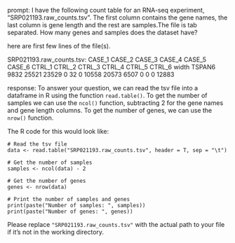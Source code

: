 prompt:
I have the following count table for an RNA-seq experiment, "SRP021193.raw_counts.tsv". The first column contains the gene names, the last column is gene length and the rest are samples.The file is tab separated. How many genes and samples does the dataset have?

here are first few lines of the file(s).

SRP021193.raw_counts.tsv:
CASE_1	CASE_2	CASE_3	CASE_4	CASE_5	CASE_6	CTRL_1	CTRL_2	CTRL_3	CTRL_4	CTRL_5	CTRL_6	width
TSPAN6	9832	25521	23529	0	32	0	10558	20573	6507	0	0	0	12883


response:
To answer your question, we can read the tsv file into a dataframe in R using the function `read.table()`. To get the number of samples we can use the `ncol()` function, subtracting 2 for the gene names and gene length columns. To get the number of genes, we can use the `nrow()` function.

The R code for this would look like:

```
# Read the tsv file
data <- read.table("SRP021193.raw_counts.tsv", header = T, sep = "\t")

# Get the number of samples
samples <- ncol(data) - 2

# Get the number of genes
genes <- nrow(data)

# Print the number of samples and genes
print(paste("Number of samples: ", samples))
print(paste("Number of genes: ", genes))
```

Please replace `"SRP021193.raw_counts.tsv"` with the actual path to your file if it's not in the working directory. 
